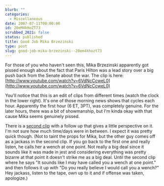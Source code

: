 ```yaml
---
blurb: ""
categories:
  - Miscellaneous
date: 2007-07-11T00:00:00
id: 20eM4kHoZT73
scrubbed_2021: false
status: published
title: Good Job Mika Brzezinski
type: post
slug: good-job-mika-brzezinski--20em4khozt73
---
```


For those of you who haven't seen this, Mika Brzezinski apparently
got pissed enough about the fact that Paris Hilton was a lead story
over a big push back from the Senate about the war. The clip is
here:
[http://www.youtube.com/watch?v=6VdNcCcweL0](http://www.youtube.com/watch?v=6VdNcCcweL0)


You'll notice that this is an edit of clips from different times
(watch the clock in the lower right). It's one of those morning
news shows that cycles each hour. Apparently the first hour (6 ET,
3PT), was completely genuine. For the later hours, there was a bit
of showmanship, but I'm kinda okay with that cause Mika seems
genuinely pissed. 

There is a
[second clip](http://www.youtube.com/watch?v=qkVWenCAK8g&NR=1) with
a follow up that gives a little perspective on it. I'm not sure how
much time/days were in between. I expect it was pretty quick
though. (Not to taint the props for Mika, but the other guy comes
off as a jackass in the second clip. If you go back to the first
one and really listen, he calls her a wench at one point. Not
really a big deal since it sounds like it was made in jest and
considering everything was pretty bizarre at that point it doesn't
strike me as a big deal. Until the second clip where he says "It
sounds like I may have called you a wench at one point." and then
follows it up with "Do you really believe I would call you a
wench?" Hey jackass, listen to the tape, own up to it and if
offense was taken, apologize.)